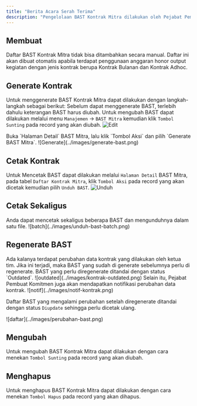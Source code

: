 ```yaml
---
title: "Berita Acara Serah Terima"
description: "Pengelolaan BAST Kontrak Mitra dilakukan oleh Pejabat Pembuat Komitmen."
---
```

## Membuat

<Note>
Daftar BAST Kontrak Mitra tidak bisa ditambahkan secara manual. Daftar ini akan dibuat otomatis apabila terdapat penggunaan anggaran honor output kegiatan dengan jenis kontrak berupa Kontrak Bulanan dan Kontrak Adhoc.
</Note>

## Generate Kontrak
Untuk menggenerate BAST Kontrak Mitra dapat dilakukan dengan langkah-langkah sebagai berikut:
<Steps>
    <Step title="Edit Keterangan BAST">
    Sebelum dapat menggenerate BAST, terlebih dahulu keterangan BAST harus diubah. Untuk mengubah BAST dapat dilakukan melalui menu `Manajemen` -> `BAST Mitra` kemudian klik `Tombol Sunting` pada record yang akan diubah.
    <Frame caption="Edit Data BAST Kontrak Mitra">
        ![Edit](../images/edit-bast.png)
    </Frame>
  </Step>

<Step title="Generate BAST Kontrak Mitra">
    Buka `Halaman Detail` BAST Mitra, lalu klik `Tombol Aksi` dan pilih `Generate BAST Mitra`.
    <Frame caption="Generate BAST Kontrak Mitra">
        ![Generate](../images/generate-bast.png)
    </Frame>
  </Step>
</Steps>

## Cetak Kontrak
Untuk Mencetak BAST dapat dilakukan melalui `Halaman Detail` BAST Mitra, pada tabel `Daftar Kontrak Mitra`, klik `Tombol Aksi` pada record yang akan dicetak kemudian pilih `Unduh BAST`.
    <Frame caption="Unduh BAST Kontrak Mitra">
        ![Unduh](../images/unduh-bast.png)
    </Frame>
## Cetak Sekaligus
<Tip>
    Anda dapat mencetak sekaligus beberapa BAST dan mengunduhnya dalam satu file.
<Frame caption="Cetak sekaligus BAST kontrak mitra">
    ![batch](../images/unduh-bast-batch.png)
</Frame>
</Tip>

## Regenerate BAST
<Warning>
    Ada kalanya terdapat perubahan data kontrak yang dilakukan oleh ketua tim. Jika ini terjadi, maka BAST yang sudah di generate sebelumnya perlu di regenerate. BAST yang perlu diregenerate ditandai dengan status `Outdated`.
    <Frame caption="BAST Outdated">
    ![outdated](../images/kontrak-outdated.png)
</Frame>
Selain itu, Pejabat Pembuat Komitmen juga akan mendapatkan notifikasi perubahan data kontrak.
  <Frame caption="Notifikasi perubahan data kontrak">
    ![notif](../images/notif-kontrak.png)
</Frame>
</Warning>

Daftar BAST yang mengalami perubahan setelah diregenerate ditandai dengan status `Diupdate` sehingga perlu dicetak ulang.
  <Frame caption="Daftar BAST yang berubah setelah regenerate">
    ![daftar](../images/perubahan-bast.png)
</Frame>

## Mengubah

Untuk mengubah BAST Kontrak Mitra dapat dilakukan dengan cara menekan `Tombol Sunting` pada record yang akan diubah.

## Menghapus

Untuk menghapus BAST Kontrak Mitra dapat dilakukan dengan cara menekan `Tombol Hapus` pada record yang akan dihapus.



